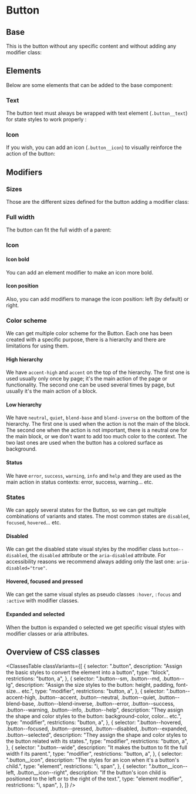 

<Meta of={Stories} />

# Button

## Base

This is the button without any specific content and without adding any modifier class:

<Canvas of={Stories.Basic} />

## Elements

Below are some elements that can be added to the base component:

### Text

The button text must always be wrapped with text element (`.button__text`) for
state styles to work properly :

<Canvas of={Stories.Basic} />

### Icon

If you wish, you can add an icon (`.button__icon`) to visually reinforce the
action of the button:

<Canvas of={Stories.Icon} />

## Modifiers

### Sizes

Those are the different sizes defined for the button adding a modifier class:

<Canvas of={Stories.Sizes} />

### Full width

The button can fit the full width of a parent:

<Canvas of={Stories.FullWidth} />

### Icon

#### Icon bold

You can add an element modifier to make an icon more bold.

<Canvas of={Stories.BoldIcon} />

#### Icon position

Also, you can add modifiers to manage the icon position: left (by default) or
right.

<Canvas of={Stories.IconPosition} />

### Color scheme

We can get multiple color scheme for the Button. Each one has been created with
a specific purpose, there is a hierarchy and there are limitations for using them.

#### High hierarchy

We have `accent-high` and `accent` on the top of the hierarchy. The first one is used usually
only once by page; it's the main action of the page or functionality. The second one can be used
several times by page, but usually it's the main action of a block.

<Canvas of={Stories.HighHierarchy} />

#### Low hierarchy

We have `neutral`, `quiet`, `blend-base` and `blend-inverse` on the bottom of the hierarchy.
The first one is used when the action is not the main of the block. The second one when
the action is not important, there is a neutral one for the main block, or we don't want
to add too much color to the context. The two last ones are used when the button has a
colored surface as background.

<Canvas of={Stories.LowHierarchy} />

#### Status

We have `error`, `success`, `warning`, `info` and `help` and they are used as the main action in status contexts: error,
success, warning... etc.

<Canvas of={Stories.Status} />

### States

We can apply several states for the Button, so we can get multiple combinations of variants and states. The most common
states are `disabled`, `focused`, `hovered`... etc.

#### Disabled

We can get the disabled state visual styles by the modifier class `button--disabled`, the `disabled` attribute or the
`aria-disabled` attribute. For accessibility reasons we recommend always adding
only the last one: `aria-disabled="true"`.

<Canvas of={Stories.Disabled} />

#### Hovered, focused and pressed

We can get the same visual styles as pseudo classes `:hover`, `:focus` and `:active` with modifier classes.

<Canvas of={Stories.BasicStates} />

#### Expanded and selected

When the button is expanded o selected we get specific visual styles with modifier classes or aria attributes.

<Canvas of={Stories.AdvancedStates} />

## Overview of CSS classes

<ClassesTable
  classVariants={[
    {
      selector: ".button",
      description:
        "Assign the basic styles to convert the element into a button",
      type: "block",
      restrictions: "button, a",
    },
    {
      selector: ".button--sm, .button--md, .button--lg",
      description:
        "Assign the size styles to the button: height, padding, font-size... etc.",
      type: "modifier",
      restrictions: "button, a",
    },
    {
      selector:
        ".button--accent-high, .button--accent, .button--neutral, .button--quiet, .button--blend-base, .button--blend-inverse, .button--error, .button--success, .button--warning, .button--info, .button--help",
      description:
        "They assign the shape and color styles to the button: background-color, color... etc.",
      type: "modifier",
      restrictions: "button, a",
    },
    {
      selector:
        ".button--hovered, .button--focused, .button--pressed, .button--disabled, .button--expanded, .button--selected",
      description:
        "They assign the shape and color styles to the button related with its states.",
      type: "modifier",
      restrictions: "button, a",
    },
    {
      selector: ".button--wide",
      description: "It makes the button to fit the full width f its parent.",
      type: "modifier",
      restrictions: "button, a",
    },
    {
      selector: ".button__icon",
      description: "The styles for an icon when it's a button's child.",
      type: "element",
      restrictions: "i, span",
    },
    {
      selector: ".button__icon--left, .button__icon--right",
      description:
        "If the button's icon child is positioned to the left or to the right of the text.",
      type: "element modifier",
      restrictions: "i, span",
    },
  ]}
/>
